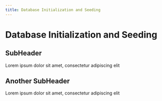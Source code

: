 ```yaml
---
title: Database Initialization and Seeding
---
```

# Database Initialization and Seeding

## SubHeader
Lorem ipsum dolor sit amet, consectetur adipiscing elit

## Another SubHeader
Lorem ipsum dolor sit amet, consectetur adipiscing elit